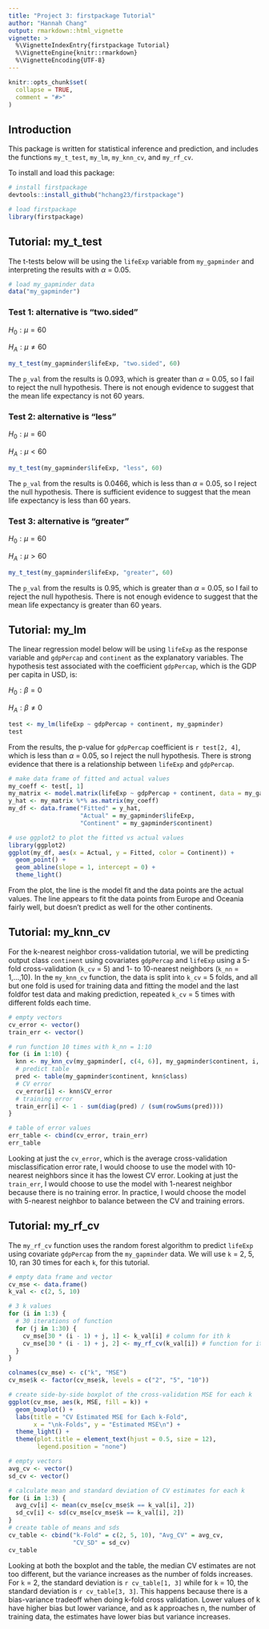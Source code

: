 ```yaml
---
title: "Project 3: firstpackage Tutorial"
author: "Hannah Chang"
output: rmarkdown::html_vignette
vignette: >
  %\VignetteIndexEntry{firstpackage Tutorial}
  %\VignetteEngine{knitr::rmarkdown}
  %\VignetteEncoding{UTF-8}
---
```


```r
knitr::opts_chunk$set(
  collapse = TRUE,
  comment = "#>"
)
```

## Introduction

This package is written for statistical inference and prediction, and includes 
the functions `my_t_test`, `my_lm`, `my_knn_cv`, and `my_rf_cv`.

To install and load this package:

```r
# install firstpackage
devtools::install_github("hchang23/firstpackage")
```
```r
# load firstpackage
library(firstpackage)
```


## Tutorial: my_t_test

The t-tests below will be using the `lifeExp` variable from `my_gapminder` and
interpreting the results with $\alpha$ = 0.05.

```r
# load my_gapminder data
data("my_gapminder")
```

### Test 1: alternative is "two.sided"

$H_0: \mu = 60$

$H_A: \mu \neq 60$

```r
my_t_test(my_gapminder$lifeExp, "two.sided", 60)
```

The `p_val` from the results is 0.093, which is greater than $\alpha$ = 0.05,
so I fail to reject the null hypothesis. There is not enough evidence to suggest
that the mean life expectancy is not 60 years. 

### Test 2: alternative is "less"

$H_0: \mu = 60$

$H_A: \mu < 60$

```r
my_t_test(my_gapminder$lifeExp, "less", 60)
```

The `p_val` from the results is 0.0466, which is less than $\alpha$ = 0.05,
so I reject the null hypothesis. There is sufficient evidence to suggest that
the mean life expectancy is less than 60 years. 

### Test 3: alternative is "greater"

$H_0: \mu = 60$

$H_A: \mu > 60$

```r
my_t_test(my_gapminder$lifeExp, "greater", 60)
```

The `p_val` from the results is 0.95, which is greater than $\alpha$ = 0.05,
so I fail to reject the null hypothesis. There is not enough evidence to suggest
that the mean life expectancy is greater than 60 years. 

## Tutorial: my_lm

The linear regression model below will be using `lifeExp` as the response 
variable and `gdpPercap` and `continent` as the explanatory variables. The
hypothesis test associated with the coefficient `gdpPercap`, which is the GDP 
per capita in USD, is:

$H_0: \beta = 0$

$H_A: \beta \neq 0$

```r
test <- my_lm(lifeExp ~ gdpPercap + continent, my_gapminder)
test
```

From the results, the p-value for `gdpPercap` coefficient is `r test[2, 4]`, 
which is less than $\alpha$ = 0.05, so I reject the null hypothesis. There is 
strong evidence that there is a relationship between `lifeExp` and `gdpPercap`. 

```r
# make data frame of fitted and actual values
my_coeff <- test[, 1]
my_matrix <- model.matrix(lifeExp ~ gdpPercap + continent, data = my_gapminder)
y_hat <- my_matrix %*% as.matrix(my_coeff)
my_df <- data.frame("Fitted" = y_hat, 
                    "Actual" = my_gapminder$lifeExp,
                    "Continent" = my_gapminder$continent)

# use ggplot2 to plot the fitted vs actual values
library(ggplot2)
ggplot(my_df, aes(x = Actual, y = Fitted, color = Continent)) +
  geom_point() +
  geom_abline(slope = 1, intercept = 0) +
  theme_light()
```

From the plot, the line is the model fit and the data points are the actual 
values. The line appears to fit the data points from Europe and Oceania fairly
well, but doesn't predict as well for the other continents. 

## Tutorial: my_knn_cv

For the k-nearest neighbor cross-validation tutorial, we will be predicting 
output class `continent` using covariates `gdpPercap` and `lifeExp` using a 
5-fold cross-validation (`k_cv` = 5) and 1- to 10-nearest neighbors 
(`k_nn` = 1,...,10). In the `my_knn_cv` function, the data is split into
`k_cv` = 5 folds, and all but one fold is used for training data and fitting
the model and the last foldfor test data and making prediction, repeated `k_cv`
= 5 times with different folds each time.

```r
# empty vectors
cv_error <- vector()
train_err <- vector()

# run function 10 times with k_nn = 1:10
for (i in 1:10) {
  knn <- my_knn_cv(my_gapminder[, c(4, 6)], my_gapminder$continent, i, 5)
  # predict table
  pred <- table(my_gapminder$continent, knn$class)
  # CV error
  cv_error[i] <- knn$CV_error
  # training error
  train_err[i] <- 1 - sum(diag(pred) / (sum(rowSums(pred))))
}

# table of error values
err_table <- cbind(cv_error, train_err)
err_table
```

Looking at just the `cv_error`, which is the average cross-validation
misclassification error rate, I would choose to use the model with 10-nearest
neighbors since it has the lowest CV error. Looking at just the `train_err`,
I would choose to use the model with 1-nearest neighbor because there is no
training error. In practice, I would choose the model with 5-nearest neighbor to
balance between the CV and training errors.

## Tutorial: my_rf_cv

The `my_rf_cv` function uses the random forest algorithm to predict `lifeExp` 
using covariate `gdpPercap` from the `my_gapminder` data. We will use `k` = 2,
5, 10, ran 30 times for each `k`, for this tutorial.

```r
# empty data frame and vector
cv_mse <- data.frame()
k_val <- c(2, 5, 10)

# 3 k values
for (i in 1:3) {
  # 30 iterations of function
  for (j in 1:30) {
    cv_mse[30 * (i - 1) + j, 1] <- k_val[i] # column for ith k 
    cv_mse[30 * (i - 1) + j, 2] <- my_rf_cv(k_val[i]) # function for ith k
  }
}

colnames(cv_mse) <- c("k", "MSE")
cv_mse$k <- factor(cv_mse$k, levels = c("2", "5", "10"))
```

```r
# create side-by-side boxplot of the cross-validation MSE for each k
ggplot(cv_mse, aes(k, MSE, fill = k)) +
  geom_boxplot() +
  labs(title = "CV Estimated MSE for Each k-Fold",
       x = "\nk-Folds", y = "Estimated MSE\n") +
  theme_light() +
  theme(plot.title = element_text(hjust = 0.5, size = 12),
        legend.position = "none")
```

```r
# empty vectors
avg_cv <- vector()
sd_cv <- vector()

# calculate mean and standard deviation of CV estimates for each k
for (i in 1:3) {
  avg_cv[i] <- mean(cv_mse[cv_mse$k == k_val[i], 2])
  sd_cv[i] <- sd(cv_mse[cv_mse$k == k_val[i], 2])
}
# create table of means and sds
cv_table <- cbind("k-Fold" = c(2, 5, 10), "Avg_CV" = avg_cv, 
                  "CV_SD" = sd_cv)
cv_table
```

Looking at both the boxplot and the table, the median CV estimates are not too 
different, but the variance increases as the number of folds increases. For 
`k` = 2, the standard deviation is `r cv_table[1, 3]` while for `k` = 10, the 
standard deviation is `r cv_table[3, 3]`. This happens because there is a
bias-variance tradeoff when doing k-fold cross validation. Lower values of k have
higher bias but lower variance, and as k approaches n, the number of training 
data, the estimates have lower bias but variance increases.


